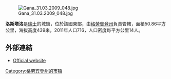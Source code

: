 [[Image:Gana_31.03.2009_048.jpg|right]]

'''洛斯塔洛'''是[[瑞士|瑞士]]的城鎮，位於該國東部，由[[格勞賓登州|格勞賓登州]]負責管轄，面積50.86平方公里，海拔高度439米，2011年人口716，人口密度每平方公里14人。

==外部連結==
* [http://www.lostallo.ch Official website] {{Wayback|url=http://www.lostallo.ch/ |date=20210322232258 }} {{it icon}}

{{Authority control}}
{{Switzerland-geo-stub}}
[[Category:格劳宾登州的市镇|Category:格劳宾登州的市镇]]